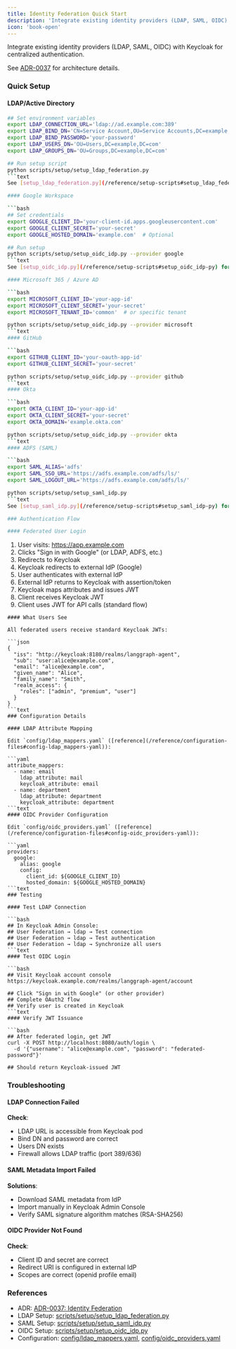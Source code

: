 ```yaml
---
title: Identity Federation Quick Start
description: 'Integrate existing identity providers (LDAP, SAML, OIDC) with Keycloak for centralized authentication.'
icon: 'book-open'
---
```



Integrate existing identity providers (LDAP, SAML, OIDC) with Keycloak for centralized authentication.

See [ADR-0037](/architecture/adr-0037-identity-federation) for architecture details.

### Quick Setup

#### LDAP/Active Directory

```bash
## Set environment variables
export LDAP_CONNECTION_URL='ldap://ad.example.com:389'
export LDAP_BIND_DN='CN=Service Account,OU=Service Accounts,DC=example,DC=com'
export LDAP_BIND_PASSWORD='your-password'
export LDAP_USERS_DN='OU=Users,DC=example,DC=com'
export LDAP_GROUPS_DN='OU=Groups,DC=example,DC=com'

## Run setup script
python scripts/setup/setup_ldap_federation.py
```text
See [setup_ldap_federation.py](/reference/setup-scripts#setup_ldap_federation-py) for full documentation.

#### Google Workspace

```bash
## Set credentials
export GOOGLE_CLIENT_ID='your-client-id.apps.googleusercontent.com'
export GOOGLE_CLIENT_SECRET='your-secret'
export GOOGLE_HOSTED_DOMAIN='example.com'  # Optional

## Run setup
python scripts/setup/setup_oidc_idp.py --provider google
```text
See [setup_oidc_idp.py](/reference/setup-scripts#setup_oidc_idp-py) for full documentation.

#### Microsoft 365 / Azure AD

```bash
export MICROSOFT_CLIENT_ID='your-app-id'
export MICROSOFT_CLIENT_SECRET='your-secret'
export MICROSOFT_TENANT_ID='common'  # or specific tenant

python scripts/setup/setup_oidc_idp.py --provider microsoft
```text
#### GitHub

```bash
export GITHUB_CLIENT_ID='your-oauth-app-id'
export GITHUB_CLIENT_SECRET='your-secret'

python scripts/setup/setup_oidc_idp.py --provider github
```text
#### Okta

```bash
export OKTA_CLIENT_ID='your-app-id'
export OKTA_CLIENT_SECRET='your-secret'
export OKTA_DOMAIN='example.okta.com'

python scripts/setup/setup_oidc_idp.py --provider okta
```text
#### ADFS (SAML)

```bash
export SAML_ALIAS='adfs'
export SAML_SSO_URL='https://adfs.example.com/adfs/ls/'
export SAML_LOGOUT_URL='https://adfs.example.com/adfs/ls/'

python scripts/setup/setup_saml_idp.py
```text
See [setup_saml_idp.py](/reference/setup-scripts#setup_saml_idp-py) for full documentation.

### Authentication Flow

#### Federated User Login

```
1. User visits: https://app.example.com
2. Clicks "Sign in with Google" (or LDAP, ADFS, etc.)
3. Redirects to Keycloak
4. Keycloak redirects to external IdP (Google)
5. User authenticates with external IdP
6. External IdP returns to Keycloak with assertion/token
7. Keycloak maps attributes and issues JWT
8. Client receives Keycloak JWT
9. Client uses JWT for API calls (standard flow)
```text
#### What Users See

All federated users receive standard Keycloak JWTs:

```json
{
  "iss": "http://keycloak:8180/realms/langgraph-agent",
  "sub": "user:alice@example.com",
  "email": "alice@example.com",
  "given_name": "Alice",
  "family_name": "Smith",
  "realm_access": {
    "roles": ["admin", "premium", "user"]
  }
}
```text
### Configuration Details

#### LDAP Attribute Mapping

Edit `config/ldap_mappers.yaml` ([reference](/reference/configuration-files#config-ldap_mappers-yaml)):

```yaml
attribute_mappers:
  - name: email
    ldap_attribute: mail
    keycloak_attribute: email
  - name: department
    ldap_attribute: department
    keycloak_attribute: department
```text
#### OIDC Provider Configuration

Edit `config/oidc_providers.yaml` ([reference](/reference/configuration-files#config-oidc_providers-yaml)):

```yaml
providers:
  google:
    alias: google
    config:
      client_id: ${GOOGLE_CLIENT_ID}
      hosted_domain: ${GOOGLE_HOSTED_DOMAIN}
```text
### Testing

#### Test LDAP Connection

```bash
## In Keycloak Admin Console:
## User Federation → ldap → Test connection
## User Federation → ldap → Test authentication
## User Federation → ldap → Synchronize all users
```text
#### Test OIDC Login

```bash
## Visit Keycloak account console
https://keycloak.example.com/realms/langgraph-agent/account

## Click "Sign in with Google" (or other provider)
## Complete OAuth2 flow
## Verify user is created in Keycloak
```text
#### Verify JWT Issuance

```bash
## After federated login, get JWT
curl -X POST http://localhost:8080/auth/login \
  -d '{"username": "alice@example.com", "password": "federated-password"}'

## Should return Keycloak-issued JWT
```

### Troubleshooting

#### LDAP Connection Failed

**Check**:
- LDAP URL is accessible from Keycloak pod
- Bind DN and password are correct
- Users DN exists
- Firewall allows LDAP traffic (port 389/636)

#### SAML Metadata Import Failed

**Solutions**:
- Download SAML metadata from IdP
- Import manually in Keycloak Admin Console
- Verify SAML signature algorithm matches (RSA-SHA256)

#### OIDC Provider Not Found

**Check**:
- Client ID and secret are correct
- Redirect URI is configured in external IdP
- Scopes are correct (openid profile email)

### References

- ADR: [ADR-0037: Identity Federation](/architecture/adr-0037-identity-federation)
- LDAP Setup: [scripts/setup/setup_ldap_federation.py](/scripts/setup/setup_ldap_federation.py)
- SAML Setup: [scripts/setup/setup_saml_idp.py](/scripts/setup/setup_saml_idp.py)
- OIDC Setup: [scripts/setup/setup_oidc_idp.py](/scripts/setup/setup_oidc_idp.py)
- Configuration: [config/ldap_mappers.yaml](/config/ldap_mappers.yaml), [config/oidc_providers.yaml](/config/oidc_providers.yaml)
